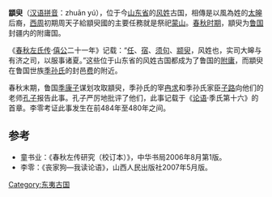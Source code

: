 {{周代诸侯国
|国名=顓臾
|国君姓氏=风
|爵位=不详<br>後臣服[[鲁国|鲁国]]成為[[附庸|附庸]]国
|国都=[[山东省|山东省]][[平邑县|平邑县]]
|分封者=
|始祖=[[太皞|太皞]]之后
|建国年=不详
|灭亡年=不详
|灭亡原因=不详
|史书记载=《[[春秋左氏传|春秋左氏传]]》始见于[[鲁僖公|僖公]]二十一年<br>《[[论语|论语]]·季氏第十六》
}}

'''顓臾'''（[[汉语拼音|汉语拼音]]：zhuān yú），位于今[[山东省|山东省]]的[[风姓|风姓]]古国，相傳是以風為姓的[[太皞|太皞]]后裔，[[西周|西周]]初期周天子給顓臾國的主要任務就是祭祀[[蒙山|蒙山]]。[[春秋时期|春秋时期]]，顓臾为[[鲁国|鲁国]]封疆内的附庸国。

《[[春秋左氏传|春秋左氏传]]·[[鲁僖公|僖公]]二十一年》记载：“[[任国|任]]、[[宿国|宿]]、[[须句国|须句]]、[[颛臾国|颛臾]]，风姓也，实司大皞与有济之司，以服事诸夏。”这些位于山东省的风姓古国都成为了鲁国的[[附庸|附庸]]，而顓臾在鲁国世族[[季孙氏|季孙氏]]的封邑[[费国|费]]的附近。

春秋末期，鲁国[[季康子|季康子]]谋划攻取顓臾，季孙氏的宰[[冉求|冉求]]和季孙氏家臣[[子路|子路]]向他们的老师[[孔子|孔子]]报告此事。孔子严厉地批评了他们，此事记载于《[[论语|论语]]·季氏第十六》的首章。李零考证此事发生在前484年至480年之间。

==参考==

*童书业：《春秋左传研究（校订本）》，中华书局2006年8月第1版。
*李零：《丧家狗—我读论语》，山西人民出版社2007年5月版。

{{周代諸侯列國}}
{{山东省先秦列国}}

[[Category:东夷古国|Category:东夷古国]]